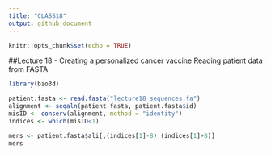 ```yaml
---
title: "CLASS18"
output: github_document
---
```


```r
knitr::opts_chunk$set(echo = TRUE)
```

##Lecture 18 - Creating a personalized cancer vaccine
Reading patient data from FASTA

```r
library(bio3d)
```


```r
patient.fasta <- read.fasta("lecture18_sequences.fa")
alignment <- seqaln(patient.fasta, patient.fasta$id)
misID <- conserv(alignment, method = "identity")
indices <- which(misID<1)

mers <- patient.fasta$ali[,(indices[1]-8):(indices[1]+8)]
mers
```

